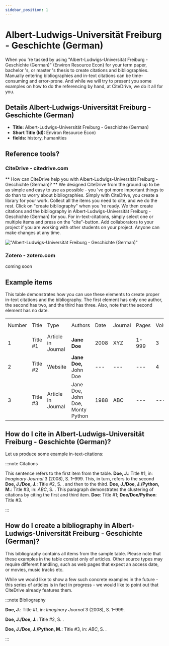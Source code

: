 ```yaml
---
sidebar_position: 1
---
```


# Albert-Ludwigs-Universität Freiburg - Geschichte (German)

When you 're tasked by using "Albert-Ludwigs-Universität Freiburg - Geschichte (German)" (Environ Resource Econ) for your term paper, bachelor 's, or master 's thesis to create citations and bibliographies.
Manually entering bibliographies and in-text citations can be time-consuming and error-prone. And while we will try to present you some examples on how to do the referencing by hand, at CiteDrive, we do it all for you.

## Details  Albert-Ludwigs-Universität Freiburg - Geschichte (German)
* **Title:** Albert-Ludwigs-Universität Freiburg - Geschichte (German)
* **Short Title (Id):** Environ Resource Econ)
* **fields:** history, humanities

## Reference tools?
### CiteDrive - citedrive.com
** How can CiteDrive help you with Albert-Ludwigs-Universität Freiburg - Geschichte (German)? **
We designed CiteDrive from the ground up to be as simple and easy to use as possible - you 've got more important things to do than to worry about bibliographies. Simply with CiteDrive, you create a library for your work. Collect all the items you need to cite, and we do the rest. Click on "create bibliography" when you 're ready. We then create citations and the bibliography in Albert-Ludwigs-Universität Freiburg - Geschichte (German) for you. For in-text-citations, simply select one or multiple items and press on the "cite"-button. Add collaborators to your project if you are working with other students on your project. Anyone can make changes at any time.


!["Albert-Ludwigs-Universität Freiburg - Geschichte (German)"](images/albertludwigsuniversitat-freiburg--geschichte-german.svg "Choose Albert-Ludwigs-Universität Freiburg - Geschichte (German) in the CiteDrive App")

### Zotero - zotero.com

coming soon

## Example items

This table demonstrates how you can use these elements to create proper in-text citations and the bibliography. The first element has only one author, the second has two, and the third has three. Also, note that the second element has no date.


<table>
  <tr>
   <td>Number
   </td>
   <td>Title
   </td>
   <td>Type
   </td>
   <td>Authors
   </td>
   <td>Date
   </td>
   <td>Journal
   </td>
   <td>Pages
   </td>
   <td>Volume
   </td>
   <td>Issue
   </td>
   <td>Access Date
   </td>
  </tr>
  <tr>
   <td>1
   </td>
   <td>Title #1
   </td>
   <td>Article in Journal
   </td>
   <td><strong>Jane Doe</strong>
   </td>
   <td>2008
   </td>
   <td>XYZ
   </td>
   <td>1-999
   </td>
   <td>3
   </td>
   <td>2
   </td>
   <td>--
   </td>
  </tr>
  <tr>
   <td>
2
   </td>
   <td>Title #2
   </td>
   <td>Website
   </td>
   <td><strong>Jane Doe, </strong>John Doe
   </td>
   <td>---
   </td>
   <td>---
   </td>
   <td>---
   </td>
   <td>4
   </td>
   <td>---
   </td>
   <td>2020-05-01
   </td>
  </tr>
  <tr>
   <td>3
   </td>
   <td>Title #3
   </td>
   <td>Article in Journal
   </td>
   <td>Jane Doe, John Doe, Monty Python
   </td>
   <td>1988
   </td>
   <td>ABC
   </td>
   <td>---
   </td>
   <td>---
   </td>
   <td>16
   </td>
   <td>---
   </td>
  </tr>
</table>



## How do I cite in  Albert-Ludwigs-Universität Freiburg - Geschichte (German)?

Let us produce some example in-text-citations:

:::note Citations


This sentence refers to the first item from the table. <b>Doe, J.</b>: Title #1, in: <i>Imaginary Journal</i> 3 (2008), S. 1–999. This, in turn, refers to the second <b>Doe, J./Doe, J.</b>: Title #2, S. .
and then to the third.  <b>Doe, J./Doe, J./Python, M.</b>: Title #3, in: <i>ABC</i>, S. .
This paragraph demonstrates the clustering of citations by citing the first and third item. <b>Doe</b>: Title #1; <b>Doe/Doe/Python</b>: Title #3.

:::

## How do I create a bibliography in Albert-Ludwigs-Universität Freiburg - Geschichte (German)?

This bibliography contains all items from the sample table. Please note that these examples in the table consist only of articles. Other source types may require different handling, such as web pages that expect an access date, or movies, music tracks etc.

While we would like to show a few such concrete examples in the future - this series of articles is in fact in progress - we would like to point out that CiteDrive already features them.

:::note Bibliography

<b>Doe, J.</b>: Title #1, in: <i>Imaginary Journal</i> 3 (2008),  S. 1–999.

<b>Doe, J./Doe, J.</b>: Title #2,  S. .

<b>Doe, J./Doe, J./Python, M.</b>: Title #3, in: <i>ABC</i>,  S. .



:::


        